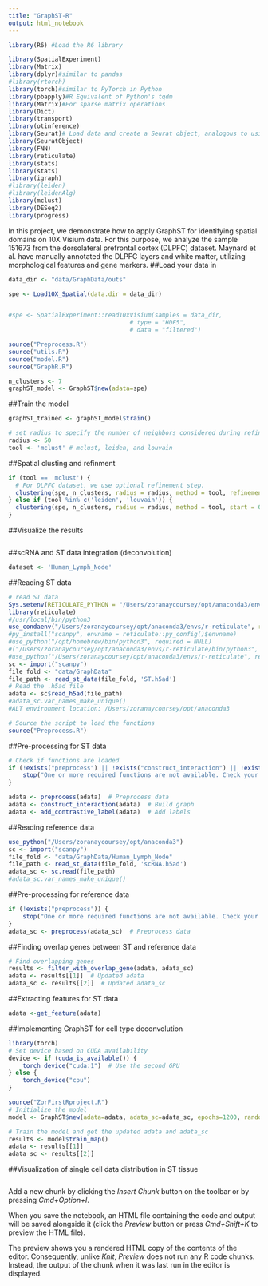 ```yaml
---
title: "GraphST-R"
output: html_notebook
---
```


```r
library(R6) #Load the R6 library
```

```r
library(SpatialExperiment)
library(Matrix) 
library(dplyr)#similar to pandas
#library(rtorch)
library(torch)#similar to PyTorch in Python
library(pbapply)#R Equivalent of Python's tqdm
library(Matrix)#For sparse matrix operations
library(Dict)
library(transport)
library(otinference)
library(Seurat)# Load data and create a Seurat object, analogous to using scanpy
library(SeuratObject)
library(FNN) 
library(reticulate)
library(stats)
library(stats)
library(igraph)
#library(leiden)
#library(leidenAlg)
library(mclust)
library(DESeq2)
library(progress)
```
In this project, we demonstrate how to apply GraphST for identifying spatial domains on 10X Visium data. For this purpose, we analyze the sample 151673 from the dorsolateral prefrontal cortex (DLPFC) dataset. Maynard et al. have manually annotated the DLPFC layers and white matter, utilizing morphological features and gene markers.
##Load your data in
```r
data_dir <- "data/GraphData/outs"

spe <- Load10X_Spatial(data.dir = data_dir)


#spe <- SpatialExperiment::read10xVisium(samples = data_dir,
                                  # type = "HDF5",
                                  # data = "filtered")

```


```r
source("Preprocess.R")
source("utils.R")
source("model.R")
source("GraphR.R")
```



```r
n_clusters <- 7
graphST_model <- GraphST$new(adata=spe)
```

##Train the model
```r
graphST_trained <- graphST_model$train() 
```


```r
# set radius to specify the number of neighbors considered during refinement
radius <- 50
tool <- 'mclust' # mclust, leiden, and louvain
```
##Spatial clusting and refinment

```r
if (tool == 'mclust') {
  # For DLPFC dataset, we use optional refinement step.
  clustering(spe, n_clusters, radius = radius, method = tool, refinement = TRUE)
} else if (tool %in% c('leiden', 'louvain')) {
  clustering(spe, n_clusters, radius = radius, method = tool, start = 0.1, end = 2.0, increment = 0.01, refinement = FALSE)
}

```
##Visualize the results
```r

```



##scRNA and ST data integration (deconvolution)
```r
dataset <- 'Human_Lymph_Node'

```
##Reading ST data 
```r
# read ST data
Sys.setenv(RETICULATE_PYTHON = "/Users/zoranaycoursey/opt/anaconda3/envs/r-reticulate")
library(reticulate)
#/usr/local/bin/python3
use_condaenv("/Users/zoranaycoursey/opt/anaconda3/envs/r-reticulate", required = TRUE)
#py_install("scanpy", envname = reticulate::py_config()$envname) 
#use_python("/opt/homebrew/bin/python3", required = NULL)
#("/Users/zoranaycoursey/opt/anaconda3/envs/r-reticulate/bin/python3", required = NULL)
#use_python("/Users/zoranaycoursey/opt/anaconda3/envs/r-reticulate", required = NULL)
sc <- import("scanpy")
file_fold <- "data/GraphData"
file_path <- read_st_data(file_fold, 'ST.h5ad')
# Read the .h5ad file
adata <- sc$read_h5ad(file_path)
#adata_sc.var_names_make_unique()
#ALT environment location: /Users/zoranaycoursey/opt/anaconda3
```


```r
# Source the script to load the functions
source("Preprocess.R")
```

##Pre-processing for ST data
```r
# Check if functions are loaded
if (!exists("preprocess") || !exists("construct_interaction") || !exists("add_contrastive_label")) {
    stop("One or more required functions are not available. Check your source file.")
}

adata <- preprocess(adata)  # Preprocess data
adata <- construct_interaction(adata)  # Build graph
adata <- add_contrastive_label(adata)  # Add labels
```

##Reading reference data
```r
use_python("/Users/zoranaycoursey/opt/anaconda3")
sc <- import("scanpy")
file_fold <- "data/GraphData/Human_Lymph_Node"
file_path <- read_st_data(file_fold, 'scRNA.h5ad')
adata_sc <- sc.read(file_path)
#adata_sc.var_names_make_unique()

```

##Pre-processing for reference data

```r
if (!exists("preprocess")) {
    stop("One or more required functions are not available. Check your source file.")
}
adata_sc <- preprocess(adata_sc)  # Preprocess data
```

##Finding overlap genes between ST and reference data
```r
# Find overlapping genes
results <- filter_with_overlap_gene(adata, adata_sc)
adata <- results[[1]]  # Updated adata
adata_sc <- results[[2]]  # Updated adata_sc
```

##Extracting features for ST data
```r
adata <-get_feature(adata)
```

##Implementing GraphST for cell type deconvolution
```r
library(torch)
# Set device based on CUDA availability
device <- if (cuda_is_available()) {
    torch_device("cuda:1")  # Use the second GPU
} else {
    torch_device("cpu")
}
```

```r
source("ZorFirstRproject.R")
# Initialize the model
model <- GraphST$new(adata=adata, adata_sc=adata_sc, epochs=1200, random_seed=50, device=device, deconvolution=TRUE)
```

```r
# Train the model and get the updated adata and adata_sc
results <- model$train_map()
adata <- results[[1]]
adata_sc <- results[[2]]
```

##Visualization of single cell data distribution in ST tissue
```r

```





















Add a new chunk by clicking the *Insert Chunk* button on the toolbar or by pressing *Cmd+Option+I*.

When you save the notebook, an HTML file containing the code and output will be saved alongside it (click the *Preview* button or press *Cmd+Shift+K* to preview the HTML file). 

The preview shows you a rendered HTML copy of the contents of the editor. Consequently, unlike *Knit*, *Preview* does not run any R code chunks. Instead, the output of the chunk when it was last run in the editor is displayed.

